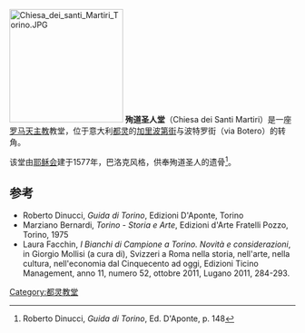 {{coord|45.07279|N|7.67954|E|display=title|notes=<ref>Coordinate prese da [[OpenStreetMap|OpenStreetMap]].</ref>}}
[[File:Chiesa_dei_santi_Martiri_Torino.JPG|200px]]
'''殉道圣人堂'''（Chiesa dei Santi Martiri）是一座[[罗马天主教|罗马天主教]]教堂，位于意大利[[都灵|都灵]]的[[加里波第街_(都灵)|加里波第街]]与波特罗街（via Botero）的转角。

该堂由[[耶稣会|耶稣会]]建于1577年，巴洛克风格，供奉殉道圣人的遗骨<ref name=Guida>Roberto Dinucci, ''Guida di Torino'', Ed. D'Aponte, p. 148</ref>。

== 参考 ==
<references/>
*Roberto Dinucci, ''Guida di Torino'', Edizioni D'Aponte, Torino
*Marziano Bernardi, ''Torino - Storia e Arte'',  Edizioni d'Arte Fratelli Pozzo, Torino, 1975
*Laura Facchin, ''I Bianchi di Campione a Torino. Novità e considerazioni'', in Giorgio Mollisi (a cura di), Svizzeri a Roma nella storia, nell'arte, nella cultura, nell'economia dal Cinquecento ad oggi, Edizioni Ticino Management, anno 11, numero 52, ottobre 2011, Lugano 2011, 284-293.

[[Category:都灵教堂|Category:都灵教堂]]